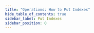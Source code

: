 ```yaml
---
title: "Operations: How to Put Indexes"
hide_table_of_contents: true
sidebar_label: Put Indexes
sidebar_position: 0
---
```





<LanguageSwitcher supportedLanguages={supportedLanguages} />

<LanguageContent language="csharp">
   <PutIndexesCsharp />
</LanguageContent>

<LanguageContent language="java">
   <PutIndexesJava />
</LanguageContent>


<!---
### Indexes
- [What are Indexes](../../../../indexes/what-are-indexes)
- [Creating and Deploying Indexes](../../../../indexes/creating-and-deploying)

### Server
- [Index Administration](../../../../server/administration/index-administration)

### Operations
- [How to Get Indexes](../../../../client-api/operations/maintenance/indexes/get-indexes)
- [How to Delete Index](../../../../client-api/operations/maintenance/indexes/delete-index)
- [How to Reset Index](../../../../client-api/operations/maintenance/indexes/reset-index)


-->